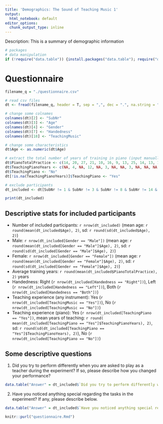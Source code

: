 ```yaml
---
title: 'Demographics: The Sound of Teaching Music 1'
output:
  html_notebook: default
editor_options: 
  chunk_output_type: inline
---
```


Description: This is a summary of demographic information

```r
# packages
# data manipulation
if (!require("data.table")) {install.packages("data.table"); require("data.table")}
```

# Questionnaire

```r
filename_q = "./questionnaire.csv"
```

```r
# read csv files
dt <- fread(filename_q, header = T, sep = ",", dec = ".", na.string = "NA")

# change some colnames
colnames(dt)[2] <- "SubNr"
colnames(dt)[3] <- "Age"
colnames(dt)[4] <- "Gender"
colnames(dt)[7] <- "Handedness"
colnames(dt)[18] <- "TeachingMusic"

# change some characteristics
dt$Age <- as.numeric(dt$Age)

# extract the total number of years of training in piano (input manually based on the original csv file)
dt$PianoTotalPractice <- c(14, 20, 27, 21, 10, 16, 9, 13, 25, 14, 13, 11, 6, 4, 6, 8, 21, 15, 18, 7, 11, 12, 12, 18, 12, 5, 5, 10, 16, 10, 8, 22, 10, 5, 4, 14)
dt$TeachingPianoYears <- c(NA, 4, NA, 12, NA, 3, NA, NA, 3, NA, NA, NA, NA, NA, 5, NA, 5, NA, 0.17, NA, NA, NA, NA, 0.17, NA, NA, NA, NA, 2, NA, NA, 0.5, NA, NA, NA, NA)
dt$TeachingPiano <- "No"
dt[!is.na(TeachingPianoYears)]$TeachingPiano <- "Yes"

# exclude participants
dt_included <- dt[SubNr != 1 & SubNr != 3 & SubNr != 8 & SubNr != 14 & SubNr != 16]

print(dt_included)
```

## Descriptive stats for included participants

- Number of included participants: `r nrow(dt_included)` (mean age: `r round(mean(dt_included$Age), 2)`, sd: `r round(sd(dt_included$Age), 2)`)
- Male: `r nrow(dt_included[Gender == "Male"])` (mean age: `r round(mean(dt_included[Gender == "Male"]$Age), 2)`, sd: `r round(sd(dt_included[Gender == "Male"]$Age), 2)`)
- Female: `r nrow(dt_included[Gender == "Female"])` (mean age: `r round(mean(dt_included[Gender == "Female"]$Age), 2)`, sd: `r round(sd(dt_included[Gender == "Female"]$Age), 2)`)
- Average training years: `r round(mean(dt_included$PianoTotalPractice), 2)` years
- Handedness: Right (`r nrow(dt_included[Handedness == "Right"])`), Left (`r nrow(dt_included[Handedness == "Left"])`), Both (`r nrow(dt_included[Handedness == "Both"])`)
- Teaching experience (any instrument): Yes (`r nrow(dt_included[TeachingMusic == "Yes"])`), No (`r nrow(dt_included[TeachingMusic == "No"])`)
- Teaching experience (piano): Yes (`r nrow(dt_included[TeachingPiano == "Yes"])`, mean years of teaching: `r round( mean(dt_included[TeachingPiano == "Yes"]$TeachingPianoYears), 2)`, sd: `r round(sd(dt_included[TeachingPiano == "Yes"]$TeachingPianoYears), 2)`), No (`r nrow(dt_included[TeachingPiano == "No"])`)

## Some descriptive questions

1. Did you try to perform differently when you are asked to play as a teacher during the experiment? If so, please describe how you changed your performance?

```r
data.table("Answer" = dt_included$`Did you try to perform differently when you are asked to play as a teacher during the experiment? If so, please describe how you changed your performance?`)
```

2. Have you noticed anything special regarding the tasks in the experiment? If any, please describe below.

```r
data.table("Answer" = dt_included$`Have you noticed anything special regarding the tasks in the experiment? If any, please describe below.`)
```

```r
knitr::purl("questionnaire.Rmd")
```
